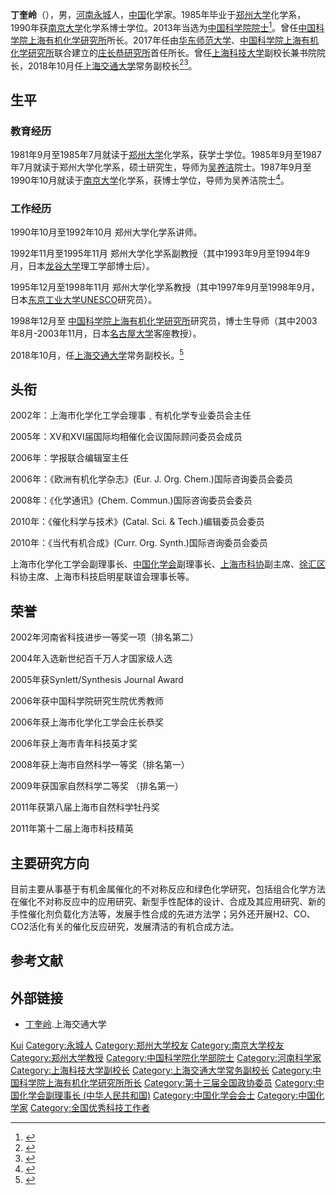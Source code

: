 {{Infobox person
| 姓名     = 丁奎岭
| 图像     = 
| 图像说明 = 
| 职务     = [[上海交通大学|上海交通大学]]常务副校长
| 出生日期 = 1966年3月15日
| 出生地   = [[河南|河南]][[永城|永城]]
| 死亡日期 = 
| 死亡地   = 
| 国籍       = {{PRC}}
| 籍贯       = 
| 别名     = 
| 知名于   = 
| 职业     = 教授
| 母校 = 
*[[郑州大学|郑州大学]]
*[[南京大学|南京大学]]
}}

'''丁奎岭'''（{{bd|1966年|3月15日||}}），男，[[河南|河南]][[永城|永城]]人，[[中华人民共和国|中国]]化学家。1985年毕业于[[郑州大学|郑州大学]]化学系，1990年获[[南京大学|南京大学]]化学系博士学位。2013年当选为[[中国科学院院士|中国科学院院士]]<ref>{{cite news|title=2013年中科院新增选53名新院士 施一公当选（名单）|url=http://scitech.people.com.cn/n/2013/1219/c1007-23889350.html|newspaper=人民网|accessdate=2013-12-27|archive-date=2013-12-23|archive-url=https://web.archive.org/web/20131223105721/http://scitech.people.com.cn/n/2013/1219/c1007-23889350.html|dead-url=no}}</ref>。曾任[[中国科学院上海有机化学研究所|中国科学院上海有机化学研究所]]所长。2017年任由[[华东师范大学|华东师范大学]]、[[中国科学院上海有机化学研究所|中国科学院上海有机化学研究所]]联合建立的[[庄长恭研究所|庄长恭研究所]]首任所长。曾任[[上海科技大学|上海科技大学]]副校长兼书院院长，2018年10月任[[上海交通大学|上海交通大学]]常务副校长<ref>{{Cite web|title=丁奎岭任上海交大党委常委、常务副校长(简历)|url=http://district.ce.cn/newarea/sddy/201810/31/t20181031_30674875.shtml|access-date=2021-06-12|work=中国经济网|archive-date=2018-11-03|archive-url=https://web.archive.org/web/20181103222325/http://district.ce.cn/newarea/sddy/201810/31/t20181031_30674875.shtml}}</ref><ref>{{Cite web|title=丁奎岭任上海交通大学常务副校长(简历)--组织人事-人民网|url=http://renshi.people.com.cn/n1/2018/1102/c139617-30378039.html|accessdate=2019-10-26|work=renshi.people.com.cn|archive-date=2020-11-03|archive-url=https://web.archive.org/web/20201103195335/http://renshi.people.com.cn/n1/2018/1102/c139617-30378039.html|dead-url=no}}</ref>。

== 生平 ==
=== 教育经历 ===
1981年9月至1985年7月就读于[[郑州大学|郑州大学]]化学系，获学士学位。1985年9月至1987年7月就读于郑州大学化学系，硕士研究生，导师为[[吴养洁|吴养洁]]院士。1987年9月至1990年10月就读于[[南京大学|南京大学]]化学系，获博士学位，导师为吴养洁院士<ref>{{cite web|title=丁奎岭 研究员  (院士、杰青、百人)|url=http://www.lomc.sioc.cas.cn/yjdw/xsdtr/201007/t20100702_2891820.html|newspaper=金属有机化学国家重点实验室|accessdate=2015-09-21|archive-date=2020-11-03|archive-url=https://web.archive.org/web/20201103161237/http://www.lomc.sioc.cas.cn/yjdw/xsdtr/201007/t20100702_2891820.html|dead-url=no}}</ref>。

=== 工作经历 ===
1990年10月至1992年10月 郑州大学化学系讲师。

1992年11月至1995年11月 郑州大学化学系副教授（其中1993年9月至1994年9月，日本[[龙谷大学|龙谷大学]]理工学部博士后）。

1995年12月至1998年11月 郑州大学化学系教授（其中1997年9月至1998年9月，日本[[东京工业大学|东京工业大学]]UNESCO研究员）。

1998年12月至 [[中国科学院上海有机化学研究所|中国科学院上海有机化学研究所]]研究员，博士生导师（其中2003年8月-2003年11月，日本[[名古屋大学|名古屋大学]]客座教授）。

2018年10月，任[[上海交通大学|上海交通大学]]常务副校长。<ref>{{Cite web|title=最新！中科院院士丁奎岭任上海交大常务副校长， 他让青年人不为申请科研经费发愁|url=http://wenhui.whb.cn/zhuzhan/xue/20181103/221722.html|accessdate=|author=文汇报|date=2018-11-03|format=|publisher=|language=|archive-date=2020-11-03|archive-url=https://web.archive.org/web/20201103130604/http://wenhui.whb.cn/zhuzhan/xue/20181103/221722.html|dead-url=no}}</ref>

== 头衔 ==
2002年：上海市化学化工学会理事﹑有机化学专业委员会主任

2005年：XV和XVI届国际均相催化会议国际顾问委员会成员

2006年：学报联合编辑室主任

2006年：《欧洲有机化学杂志》(Eur. J. Org. Chem.)国际咨询委员会委员

2008年：《化学通讯》(Chem. Commun.)国际咨询委员会委员

2010年：《催化科学与技术》(Catal. Sci. & Tech.)编辑委员会委员

2010年：《当代有机合成》(Curr. Org. Synth.)国际咨询委员会委员

上海市化学化工学会副理事长、[[中国化学会|中国化学会]]副理事长、[[上海市科协|上海市科协]]副主席、[[徐汇区|徐汇区]]科协主席、上海市科技启明星联谊会理事长等。

== 荣誉 ==

2002年河南省科技进步一等奖一项（排名第二）

2004年入选新世纪百千万人才国家级人选

2005年获Synlett/Synthesis Journal Award

2006年获中国科学院研究生院优秀教师

2006年获上海市化学化工学会庄长恭奖

2006年获上海市青年科技英才奖

2008年获上海市自然科学一等奖（排名第一）

2009年获国家自然科学二等奖 （排名第一）

2011年获第八届上海市自然科学牡丹奖

2011年第十二届上海市科技精英

== 主要研究方向 ==
目前主要从事基于有机金属催化的不对称反应和绿色化学研究，包括组合化学方法在催化不对称反应中的应用研究、新型手性配体的设计、合成及其应用研究、新的手性催化剂负载化方法等，发展手性合成的先进方法学；另外还开展H2、CO、CO2活化有关的催化反应研究，发展清洁的有机合成方法。

== 参考文献 ==
{{reflist}}

== 外部链接 ==
* [https://www.sjtu.edu.cn/jdld/20181106/87911.html 丁奎岭]{{Wayback|url=https://www.sjtu.edu.cn/jdld/20181106/87911.html |date=20201103131201 }}.上海交通大学

{{中国科学院化学部院士}}
{{中国化学会会士}}
{{Authority control}}
{{DEFAULTSORT:Ding丁}}
[[Category:丁姓|Kui]]
[[Category:永城人|Category:永城人]]
[[Category:郑州大学校友|Category:郑州大学校友]]
[[Category:南京大学校友|Category:南京大学校友]]
[[Category:郑州大学教授|Category:郑州大学教授]]
[[Category:中国科学院化学部院士|Category:中国科学院化学部院士]]
[[Category:河南科学家|Category:河南科学家]]
[[Category:上海科技大学副校长|Category:上海科技大学副校长]]
[[Category:上海交通大学常务副校长|Category:上海交通大学常务副校长]]
[[Category:中国科学院上海有机化学研究所所长|Category:中国科学院上海有机化学研究所所长]]
[[Category:第十三届全国政协委员|Category:第十三届全国政协委员]]
[[Category:中国化学会副理事长_(中华人民共和国)|Category:中国化学会副理事长 (中华人民共和国)]]
[[Category:中国化学会会士|Category:中国化学会会士]]
[[Category:中国化学家|Category:中国化学家]]
[[Category:全国优秀科技工作者|Category:全国优秀科技工作者]]